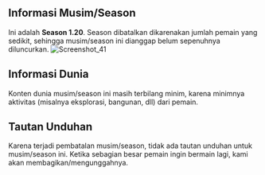 ## Informasi Musim/Season
Ini adalah **Season 1.20**. Season dibatalkan dikarenakan jumlah pemain yang sedikit, sehingga musim/season ini dianggap belum sepenuhnya diluncurkan.
![Screenshot_41](../../../public/img/Screenshot_41.png "Pembatalan season")

## Informasi Dunia
Konten dunia musim/season ini masih terbilang minim, karena minimnya aktivitas (misalnya eksplorasi, bangunan, dll) dari pemain.

## Tautan Unduhan
Karena terjadi pembatalan musim/season, tidak ada tautan unduhan untuk musim/season ini. Ketika sebagian besar pemain ingin bermain lagi, kami akan membagikan/mengunggahnya.